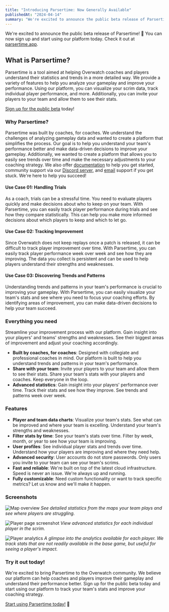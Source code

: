 ```yaml
---
title: "Introducing Parsertime: Now Generally Available"
publishedAt: "2024-04-14"
summary: "We're excited to announce the public beta release of Parsertime, the next ."
---
```


We're excited to announce the public beta release of Parsertime! 🎉
You can now sign up and start using our platform today. Check it
out at [parsertime.app](https://parsertime.app).

## What is Parsertime?

Parsertime is a tool aimed at helping Overwatch coaches and players understand
their statistics and trends in a more detailed way. We provide a variety of
features to help you analyze your gameplay and improve your performance.
Using our platform, you can visualize your scrim data, track individual
player performance, and more. Additionally, you can invite your players to
your team and allow them to see their stats.

[Sign up for the public beta](https://parsertime.app) today!

### Why Parsertime?

Parsertime was built by coaches, for coaches. We understand the challenges
of analyzing gameplay data and wanted to create a platform that simplifies
the process. Our goal is to help you understand your team's performance
better and make data-driven decisions to improve your gameplay. Additionally,
we wanted to create a platform that allows you to easily see trends over time
and make the necessary adjustments to your coaching strategy. We also offer
[documentation](https://docs.parsertime.app) to help you get started,
community support via our [Discord server](https://discord.gg/svz3qhVDXM), and
[email](mailto:help@parsertime.app) support if you get stuck. We're here to 
help you succeed!

#### Use Case 01: Handling Trials

As a coach, trials can be a stressful time. You need to evaluate players
quickly and make decisions about who to keep on your team. With Parsertime,
you can easily track player performance during trials and see how they
compare statistically. This can help you make more informed decisions about
which players to keep and which to let go.

#### Use Case 02: Tracking Improvement

Since Overwatch does not keep replays once a patch is released, it can be
difficult to track player improvement over time. With Parsertime, you can
easily track player performance week over week and see how they are improving.
The data you collect is persistent and can be used to help players understand
their strengths and weaknesses.

#### Use Case 03: Discovering Trends and Patterns

Understanding trends and patterns in your team's performance is crucial to
improving your gameplay. With Parsertime, you can easily visualize your team's
stats and see where you need to focus your coaching efforts. By identifying
areas of improvement, you can make data-driven decisions to help your team
succeed.

### Everything you need

Streamline your improvement process with our platform. Gain insight into your
players' and teams' strengths and weaknesses. See their biggest areas of
improvement and adjust your coaching accordingly.

- **Built by coaches, for coaches**: Designed with collegiate and professional
  coaches in mind. Our platform is built to help you understand trends and
  patterns in your team's performance.
- **Share with your team**: Invite your players to your team and allow them
  to see their stats. Share your team's stats with your players and coaches.
  Keep everyone in the loop.
- **Advanced statistics**: Gain insight into your players' performance over
  time. Track their stats and see how they improve. See trends and patterns
  week over week.

### Features

- **Player and team data charts**: Visualize your team's stats. See what can
  be improved and where your team is excelling. Understand your team's strengths
  and weaknesses.
- **Filter stats by time**: See your team's stats over time. Filter by week,
  month, or year to see how your team is improving.
- **User profiles**: See individual player stats and trends over time. Understand how
  your players are improving and where they need help.
- **Advanced security**: User accounts do not store passwords. Only users you invite
  to your team can see your team's scrims.
- **Fast and reliable**: We're built on top of the latest cloud infrastructure. Speed is
  never an issue. We're always up and running.
- **Fully customizable**: Need custom functionality or want to track specific metrics?
  Let us know and we'll make it happen.

### Screenshots

![Map overview](/map_overview.png)
*See detailed statistics from the maps your team plays and see where players are struggling.*

![Player page screenshot](/player_page.png)
*View advanced statistics for each individual player in the scrim.*

![Player analytics](/player_analytics.png)
*A glimpse into the analytics available for each player. We track stats that are
not readily available in the base game, but useful for seeing a player's impact.*

### Try it out today!

We're excited to bring Parsertime to the Overwatch community. We believe our
platform can help coaches and players improve their gameplay and understand
their performance better. Sign up for the public beta today and start using
our platform to track your team's stats and improve your coaching strategy.

[Start using Parsertime today!](https://parsertime.app) 🥳
